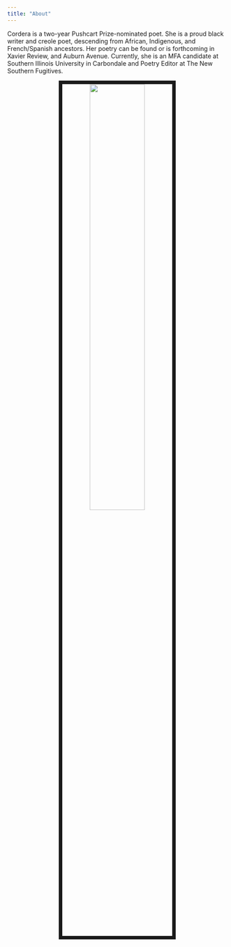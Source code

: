 ```yaml
---
title: "About"
---
```

Cordera is a two-year Pushcart Prize-nominated poet. She is a proud black writer and creole poet, descending from African, Indigenous, and French/Spanish ancestors. Her poetry can be found or is forthcoming in Xavier Review, and Auburn Avenue. Currently, she is an MFA candidate at Southern Illinois University in Carbondale and Poetry Editor at The New Southern Fugitives.

<center>

<img src="images/IMG_3265.jpeg" style="width:50%; border:8px solid; margin-center: 10px" align="center">

</center>